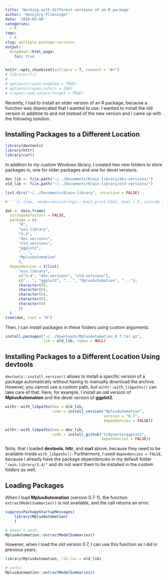 ```yaml
---
title: 'Working with different versions of an R package'
author: 'Hansjörg Plieninger'
date: '2018-03-06'
categories:
  - R
tags:
  - R
slug: multiple-package-versions
output:
  blogdown::html_page:
    toc: true
---
```


```r
knitr::opts_chunk$set(collapse = T, comment = "#>")
# library(cli)
# 
# options(crayon.enabled = TRUE)
# options(crayon.colors = 256)
# crayon::num_colors(forget = TRUE)
```

Recently, I had to install an older version of an R package, because a function was deprecated that I wanted to use.
I wanted to install the old version in addition to and not instead
of the new version and I came up with the following solution.

## Installing Packages to a Different Location

```r
library(devtools)
library(httr)
library(curl)
```

In addition to my custom Windows library, I created two new folders to store packages in, one for older packages and one for devel versions.

```r
dev_lib <- file.path("~/../Documents/R/win-library/dev-versions/")
old_lib <- file.path("~/../Documents/R/win-library/old-versions/")

list.dirs("~/../Documents/R/win-library", recursive = FALSE)
```



```r

# ```{r tree, render=ansistrings:::knit_print.html, eval = F, include = F}

dat <- data.frame(
  stringsAsFactors = FALSE,
  package = c(
      "R",
      "win.library",
      "3.4",
      "dev.versions",
      "old.versions",
      "ggplot2",
      "...",
      "MplusAutomation"
      ),
  dependencies = I(list(
      "win.library",
      c("3.4", "dev.versions", "old.versions"),
      c("...", "ggplot2", "...", "MplusAutomation", "..."),
      character(0),
      character(0),
      character(0),
      character(0),
      character(0)
      ))
  )
tree(dat, root = "R")
```

Then, I can install packages in these folders using custom arguments:
 
```r
install.packages("~/../Downloads/MplusAutomation_0.7.tar.gz",
                 lib = old_lib, repos = NULL)
```

## Installing Packages to a Different Location Using devtools

`devtools::install_version()` allows to install a specific version of a package automatically without having to manually download the archive.
However, you cannot use a custom path, but `withr::with_libpaths()` can take care of that. Here, for example, I install an old version of **MplusAutomation** and the devel version of **ggplot2**.

```r
withr::with_libpaths(new = old_lib,
                     code = install_version("MplusAutomation",
                                            version = "0.7",
                                            dependencies = FALSE))
``` 

```r
withr::with_libpaths(new = dev_lib,
                     code = install_github("tidyverse/ggplot2",
                                           dependencies = FALSE))
```

Note, that I loaded **devtools**, **httr**, and **curl** above, because they need to be available inside `with_libpaths()`. Furthermore, I used `dependencies = FALSE`, because I already have the package dependencies in my default folder `"/win.library/3.4/"` and do not want them to be installed in the custom folders as well.

## Loading Packages

When I load **MplusAutomation** (version 0.7-1), the function `extractModelSummaries()` is not available, and the call returns an error.

```r
suppressPackageStartupMessages(
    library(MplusAutomation)
    )

# doesn't work:
MplusAutomation::extractModelSummaries()
```

However, when I load the old version 0.7, I can use this function as I did in previous years.

```r
library(MplusAutomation, lib.loc = old_lib)

# works:
MplusAutomation::extractModelSummaries()
```
